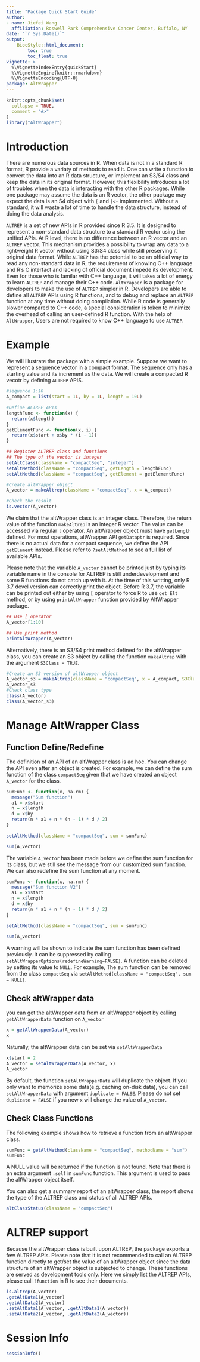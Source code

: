 ```yaml
---
title: "Package Quick Start Guide"
author: 
- name: Jiefei Wang
  affiliation: Roswell Park Comprehensive Cancer Center, Buffalo, NY
date: "`r Sys.Date()`"
output:
    BiocStyle::html_document:
        toc: true
        toc_float: true
vignette: >
  %\VignetteIndexEntry{quickStart}
  %\VignetteEngine{knitr::rmarkdown}
  %\VignetteEncoding{UTF-8}
package: AltWrapper
---
```


```r
knitr::opts_chunk$set(
  collapse = TRUE,
  comment = "#>"
)
library("AltWrapper")
```

# Introduction
There are numerous data sources in R. When data is not in a standard R format, R provide a variaty of methods to read it. One can write a function to convert the data into an R data structure, or implement an S3/S4 class and keep the data in its original format. However, this flexibility introduces a lot of troubles when the data is interacting with the other R packages. While one package may assume the data is an R vector, the other package may expect the data is an S4 object with `[` and `[<-` implemented. Without a standard, it will waste a lot of time to handle the data structure, instead of doing the data analysis. 

`ALTREP` is a set of new APIs in R provided since R 3.5. It is designed to represent a non-standard data structure to a standard R vector using the unified APIs. At R level, there is no difference between an R vector and an `ALTREP` vector. This mechanism provides a possibility to wrap any data to a lightweight R vector without using S3/S4 class while still preserving it original data format. While `ALTREP` has the potential to be an official way to read any non-standard data in R, the requirement of knowing C++ language and R's C interfact and lacking of official document impede its development. Even for those who is familar with C++ language, it will takes a lot of energy to learn `ALTREP` and manage their C++ code. `AltWrapper` is a package for developers to make the use of `ALTREP` simpler in R. Developers are able to define all `ALTREP` APIs using R functions, and to debug and replace an `ALTREP` function at any time without doing compilation. While R code is generally slower compared to C++ code,  a special consideration is token to minimize the overhead of calling an user-defined R function. With the help of `AltWrapper`, Users are not required to know C++ language to use `ALTREP`.

# Example

We will illustrate the package with a simple example. Suppose we want to represent a sequence vector in a compact format. The sequence only has a starting value and its increment as the data. We will create a compacted R vecotr by defining `ALTREP` APIS.

```r
#sequence 1:10
A_compact = list(start = 1L, by = 1L, length = 10L)

#Define ALTREP APIs
lengthFunc <- function(x) {
  return(x$length)
}
getElementFunc <- function(x, i) {
  return(x$start + x$by * (i - 1))
}

## Register ALTREP class and functions
## The type of the vector is integer
setAltClass(className = "compactSeq", "integer")
setAltMethod(className = "compactSeq", getLength = lengthFunc)
setAltMethod(className = "compactSeq", getElement = getElementFunc)

#Create altWrapper object
A_vector = makeAltrep(className = "compactSeq", x = A_compact)

#Check the result
is.vector(A_vector)
```
We claim that the altWrapper class is an integer class. Therefore, the return value of the function `makeAltrep` is an integer R vector. The value can be accessed via regular `[` operator. An altWrapper object must have `getLength` defined. For most operations, altWrapper API `getDataptr` is required. Since there is no actual data for a compact sequence, we define the API `getElement` instead. Please refer to `?setAltMethod` to see a full list of available APIs.

Please note that the variable `A_vector` cannot be printed just by typing its variable name in the console for 
ALTREP is still underdevelopment and some R functions do not catch up with it. At the time of this writting, only R 3.7 devel version can correctly print the object. Before R 3.7, the variable can be printed out either by using `[` operator to force R to use `get_Elt` method, or by using `printAltWrapper` function provided  by AltWrapper package.
```r
## Use [ operator
A_vector[1:10]

## Use print method
printAltWrapper(A_vector)
```
Alternatively, there is an S3/S4 print method defined for the altWrapper class, you can create an S3 object by calling the function `makeAltrep` with the argument `S3Class = TRUE`.
```r
#Create an S3 version of altWrapper object
A_vector_s3 = makeAltrep(className = "compactSeq", x = A_compact, S3Class = TRUE)
A_vector_s3
#Check class type
class(A_vector)
class(A_vector_s3)
```


# Manage AltWrapper Class
## Function Define/Redefine
The definition of an API of an altWrapper class is ad hoc. You can change the API even after an object is created. For example, we can define the sum function of the class `compactSeq` given that we have created an object `A_vector` for the class. 
```r
sumFunc <- function(x, na.rm) {
  message("Sum function")
  a1 = x$start
  n = x$length
  d = x$by
  return(n * a1 + n * (n - 1) * d / 2)
}

setAltMethod(className = "compactSeq", sum = sumFunc)

sum(A_vector)
```
The variable `A_vector` has been made before we define the sum function for its class, but we still see the message from our customized sum function. We can also redefine the sum function at any moment.
```r
sumFunc <- function(x, na.rm) {
  message("Sum function V2")
  a1 = x$start
  n = x$length
  d = x$by
  return(n * a1 + n * (n - 1) * d / 2)
}

setAltMethod(className = "compactSeq", sum = sumFunc)

sum(A_vector)
```
A warning will be shown to indicate the sum function has been defined previously. It can be suppressed by calling `setAltWrapperOptions(redefineWarning=FALSE)`. A function can be deleted by setting its value to `NULL`. For example, The sum function can be removed from the class `compactSeq` via `setAltMethod(className = "compactSeq", sum = NULL)`.

## Check altWrapper data
you can get the altWrapper data from an altWrapper object by calling `getAltWrapperData` function on `A_vector`
```r
x = getAltWrapperData(A_vector)
x
```
Naturally, the altWrapper data can be set via `setAltWrapperData`
```r
x$start = 2
A_vector = setAltWrapperData(A_vector, x)
A_vector
```
By default, the function `setAltWrapperData` will duplicate the object. If you only want to memorize some data(e.g. caching on-disk data), you can call `setAltWrapperData` with argument `duplicate = FALSE`. Please do not set `duplicate = FALSE` if you new `x` will change the value of `A_vector`.

## Check Class Functions
The following example shows how to retrieve a function from an altWrapper class.
```r
sumFunc = getAltMethod(className = "compactSeq", methodName = "sum")
sumFunc
```
A NULL value will be returned if the function is not found. Note that there is an extra argument `.self` in `sumFunc` function. This argument is used to pass the altWrapper object itself. 

You can also get a summary report of an altWrapper class, the report shows the type of the ALTREP class and status of all ALTREP APIs. 
```r
altClassStatus(className = "compactSeq")
```

# ALTREP support
Because the altWrapper class is built upon ALTREP, the package exports a few ALTREP APIs. Please note that it is not recommended to call an ALTREP function directly to get/set the value of an altWrapper object since the data structure of an altWrapper object is subjected to change. These functions are served as development tools only. Here we simply list the ALTREP APIs, please call `?function` in R to see their documents. 
```r
is.altrep(A_vector)
.getAltData1(A_vector)
.getAltData2(A_vector)
.setAltData1(A_vector, .getAltData1(A_vector))
.setAltData2(A_vector, .getAltData2(A_vector))
```


# Session Info
```r
sessionInfo()
```



















